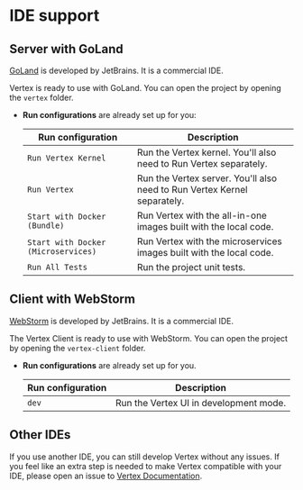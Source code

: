 # IDE support

## Server with GoLand

[GoLand](https://www.jetbrains.com/go/) is developed by JetBrains. It is a commercial IDE.

Vertex is ready to use with GoLand. You can open the project by opening the `vertex` folder.

- **Run configurations** are already set up for you:

    | Run configuration                   | Description                                                              |
    |-------------------------------------|--------------------------------------------------------------------------|
    | `Run Vertex Kernel`                 | Run the Vertex kernel. You'll also need to Run Vertex separately.        |
    | `Run Vertex`                        | Run the Vertex server. You'll also need to Run Vertex Kernel separately. |
    | `Start with Docker (Bundle)`        | Run Vertex with the all-in-one images built with the local code.         |
    | `Start with Docker (Microservices)` | Run Vertex with the microservices images built with the local code.      |
    | `Run All Tests`                     | Run the project unit tests.                                              |

## Client with WebStorm

[WebStorm](https://www.jetbrains.com/webstorm/) is developed by JetBrains. It is a commercial IDE.

The Vertex Client is ready to use with WebStorm. You can open the project by opening the `vertex-client` folder.

- **Run configurations** are already set up for you.

    | Run configuration | Description                            |
    |-------------------|----------------------------------------|
    | `dev`             | Run the Vertex UI in development mode. |

## Other IDEs

If you use another IDE, you can still develop Vertex without any issues.
If you feel like an extra step is needed to make Vertex compatible with your IDE, please open an issue to [Vertex Documentation](https://github.com/vertex-center/docs).
